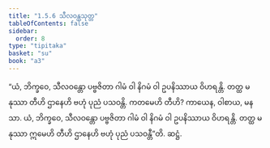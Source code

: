 ```yaml
---
title: "1.5.6 သီလဝန္တသုတ္တ"
tableOfContents: false
sidebar:
  order: 8
type: "tipitaka"
basket: "su"
book: "a3"
---
```



<DynamicBreadcrumb />

<Division number="46" book="a3">

<Paragraph number="286" book="a3">
“ယံ, ဘိက္ခဝေ, သီလဝန္တော ပဗ္ဗဇိတာ ဂါမံ ဝါ နိဂမံ ဝါ ဥပနိဿာယ ဝိဟရန္တိ. တတ္ထ မနုဿာ တီဟိ ဌာနေဟိ ဗဟုံ ပုညံ ပသဝန္တိ. ကတမေဟိ တီဟိ? ကာယေန, ဝါစာယ, မနသာ. ယံ, ဘိက္ခဝေ, သီလဝန္တော ပဗ္ဗဇိတာ ဂါမံ ဝါ နိဂမံ ဝါ ဥပနိဿာယ ဝိဟရန္တိ. တတ္ထ မနုဿာ ဣမေဟိ တီဟိ ဌာနေဟိ ဗဟုံ ပုညံ ပသဝန္တီ”တိ.

</Paragraph>
</Division>

<Paragraph number="287" type="center" book="a3">
ဆဋ္ဌံ.
</Paragraph>